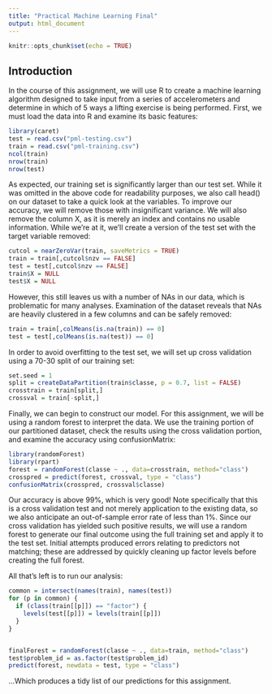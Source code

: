 ```yaml
---
title: "Practical Machine Learning Final"
output: html_document
---
```


```r
knitr::opts_chunk$set(echo = TRUE)
```

## Introduction
In the course of this assignment, we will use R to create a machine learning algorithm designed to take input from a series of accelerometers and determine in which of 5 ways a lifting exercise is being performed. First, we must load the data into R and examine its basic features:
```r
library(caret)
test = read.csv("pml-testing.csv")
train = read.csv("pml-training.csv")
ncol(train)
nrow(train)
nrow(test)
```

As expected, our training set is significantly larger than our test set. While it was omitted in the above code for readability purposes, we also call head() on our dataset to take a quick look at the variables. To improve our accuracy, we will remove those with insignificant variance. We will also remove the column X, as it is merely an index and contains no usable information. While we're at it, we'll create a version of the test set with the target variable removed:

```r
cutcol = nearZeroVar(train, saveMetrics = TRUE)
train = train[,cutcol$nzv == FALSE]
test = test[,cutcol$nzv == FALSE]
train$X = NULL
test$X = NULL
```
However, this still leaves us with a number of NAs in our data, which is problematic for many analyses. Examination of the dataset reveals that NAs are heavily clustered in a few columns and can be safely removed:

```r
train = train[,colMeans(is.na(train)) == 0]
test = test[,colMeans(is.na(test)) == 0]
```


In order to avoid overfitting to the test set, we will set up cross validation using a 70-30 split of our training set:
```r
set.seed = 1
split = createDataPartition(train$classe, p = 0.7, list = FALSE)
crosstrain = train[split,]
crossval = train[-split,]
```

Finally, we can begin to construct our model. For this assignment, we will be using a random forest to interpret the data. We use the training portion of our partitioned dataset, check the results using the cross validation portion, and examine the accuracy using confusionMatrix:
```r
library(randomForest)
library(rpart)
forest = randomForest(classe ~ ., data=crosstrain, method="class")
crosspred = predict(forest, crossval, type = "class")
confusionMatrix(crosspred, crossval$classe)
```

Our accuracy is above 99%, which is very good! Note specifically that this is a cross validation test and not merely application to the existing data, so we also anticipate an out-of-sample error rate of less than 1%. Since our cross validation has yielded such positive results, we will use a random forest to generate our final outcome using the full training set and apply it to the test set. Initial attempts produced errors relating to predictors not matching; these are addressed by quickly cleaning up factor levels before creating the full forest.

All that's left is to run our analysis:

```r
common = intersect(names(train), names(test)) 
for (p in common) { 
  if (class(train[[p]]) == "factor") { 
    levels(test[[p]]) = levels(train[[p]]) 
  } 
}


finalForest = randomForest(classe ~ ., data=train, method="class")
test$problem_id = as.factor(test$problem_id)
predict(forest, newdata = test, type = "class")
```

...Which produces a tidy list of our predictions for this assignment.